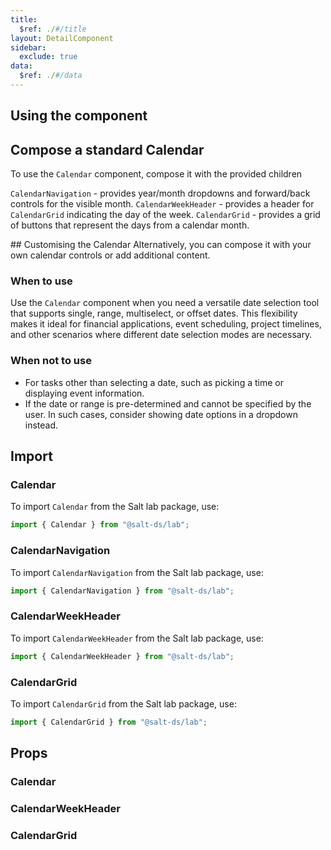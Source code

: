 ```yaml
---
title:
  $ref: ./#/title
layout: DetailComponent
sidebar:
  exclude: true
data:
  $ref: ./#/data
---
```


## Using the component

<LivePreviewControls>
<LivePreview componentName="calendar" exampleName="Single">

## Compose a standard Calendar

To use the `Calendar` component, compose it with the provided children

`CalendarNavigation` - provides year/month dropdowns and forward/back controls for the visible month.
`CalendarWeekHeader` - provides a header for `CalendarGrid` indicating the day of the week.
`CalendarGrid` - provides a grid of buttons that represent the days from a calendar month.

</LivePreview>
</LivePreviewControls>

<LivePreviewControls>
  <LivePreview
    componentName="calendar"
    displayName="Today button"
    exampleName="TodayButton"
  >
    ## Customising the Calendar Alternatively, you can compose it with your own
    calendar controls or add additional content.
  </LivePreview>
</LivePreviewControls>

### When to use

Use the `Calendar` component when you need a versatile date selection tool that supports single, range, multiselect, or offset dates. This flexibility makes it ideal for financial applications, event scheduling, project timelines, and other scenarios where different date selection modes are necessary.

### When not to use

- For tasks other than selecting a date, such as picking a time or displaying event information.
- If the date or range is pre-determined and cannot be specified by the user. In such cases, consider showing date options in a dropdown instead.

## Import

### Calendar

To import `Calendar` from the Salt lab package, use:

```js
import { Calendar } from "@salt-ds/lab";
```

### CalendarNavigation

To import `CalendarNavigation` from the Salt lab package, use:

```js
import { CalendarNavigation } from "@salt-ds/lab";
```

### CalendarWeekHeader

To import `CalendarWeekHeader` from the Salt lab package, use:

```js
import { CalendarWeekHeader } from "@salt-ds/lab";
```

### CalendarGrid

To import `CalendarGrid` from the Salt lab package, use:

```js
import { CalendarGrid } from "@salt-ds/lab";
```

## Props

### Calendar

<PropsTable packageName="lab" componentName="Calendar" />

### CalendarWeekHeader

<PropsTable packageName="lab" componentName="CalendarWeekHeader" />

### CalendarGrid

<PropsTable packageName="lab" componentName="CalendarGrid" />
